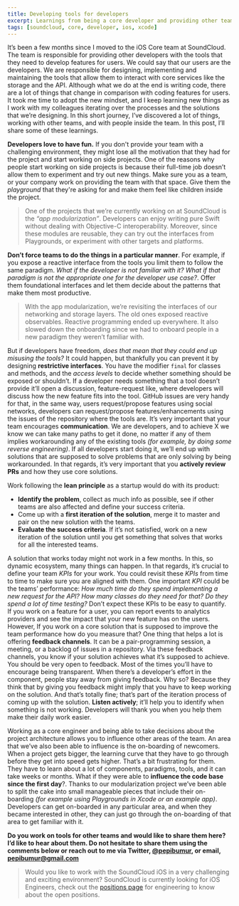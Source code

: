 ```yaml
---
title: Developing tools for developers
excerpt: Learnings from being a core developer and providing other teams with the tools that they need for their daily work.
tags: [soundcloud, core, developer, ios, xcode]
---
```


It’s been a few months since I moved to the iOS Core team at SoundCloud. The team is responsible for providing other developers with the tools that they need to develop features for users. We could say that our users are the developers. We are responsible for designing, implementing and maintaining the tools that allow them to interact with core services like the storage and the API. Although what we do at the end is writing code, there are a lot of things that change in comparison with coding features for users. It took me time to adopt the new mindset, and I keep learning new things as I work with my colleagues iterating over the processes and the solutions that we’re designing. In this short journey, I’ve discovered a lot of things, working with other teams, and with people inside the team. In this post, I’ll share some of these learnings.

**Developers love to have fun.** If you don't provide your team with a challenging environment, they might lose all the motivation that they had for the project and start working on side projects. One of the reasons why people start working on side projects is because their full-time job doesn’t allow them to experiment and try out new things. Make sure you as a team, or your company work on providing the team with that space. Give them the _playground_ that they're asking for and make them feel like children inside the project.

> One of the projects that we’re currently working on at SoundCloud is the _“app modularization”_. Developers can enjoy writing pure Swift without dealing with Objective-C interoperability. Moreover, since these modules are reusable, they can try out the interfaces from Playgrounds, or experiment with other targets and platforms.

**Don’t force teams to do the things in a particular manner**. For example, if you expose a reactive interface from the tools you limit them to follow the same paradigm. _What if the developer is not familiar with it?_ _What if that paradigm is not the appropriate one for the developer use case?_. Offer them foundational interfaces and let them decide about the patterns that make them most productive.

> With the app modularization, we’re revisiting the interfaces of our networking and storage layers. The old ones exposed reactive observables. Reactive programming ended up everywhere. It also slowed down the onboarding since we had to onboard people in a new paradigm they weren’t familiar with.

But if developers have freedom, _does that mean that they could end up misusing the tools?_ It could happen, but thankfully you can prevent it by designing **restrictive interfaces**. You have the modifier `final` for classes and methods, and the _access levels_ to decide whether something should be exposed or shouldn’t. If a developer needs something that a tool doesn’t provide it’ll open a discussion, feature-request like, where developers will discuss how the new feature fits into the tool. GitHub issues are very handy for that, in the same way, users request/propose features using social networks, developers can request/propose features/enhancements using the issues of the repository where the tools are. It’s very important that your team encourages **communication**. We are developers, and to achieve X we know we can take many paths to get it done, no matter if any of them implies workarounding any of the existing tools _(for example, by doing some reverse engineering)_. If all developers start doing it, we’ll end up with solutions that are supposed to solve problems that are only solving by being workarounded. In that regards, it’s very important that you **actively review PRs** and how they use core solutions.

Work following the **lean principle** as a startup would do with its product:

- **Identify the problem**, collect as much info as possible, see if other teams are also affected and define your success criteria.
- Come up with a **first iteration of the solution**, merge it to master and pair on the new solution with the teams.
- **Evaluate the success criteria**. If it’s not satisfied, work on a new iteration of the solution until you get something that solves that works for all the interested teams.

A solution that works today might not work in a few months. In this, so dynamic ecosystem, many things can happen. In that regards, it’s crucial to define your team _KPIs_ for your work. You could revisit these _KPIs_ from time to time to make sure you are aligned with them. One important _KPI_ could be the teams’ performance: _How much time do they spend implementing a new request for the API?_ _How many classes do they need for that?_ _Do they spend a lot of time testing?_
Don’t expect these KPIs to be easy to quantify. If you work on a feature for a user, you can report events to analytics providers and see the impact that your new feature has on the users. However, If you work on a core solution that is supposed to improve the team performance how do you measure that? One thing that helps a lot is offering **feedback channels**. It can be a pair-programming session, a meeting, or a backlog of issues in a repository. Via these feedback channels, you know if your solution achieves what it’s supposed to achieve. You should be very open to feedback. Most of the times you’ll have to encourage being transparent. When there’s a developer’s effort in the component, people stay away from giving feedback. Why so? Because they think that by giving you feedback might imply that you have to keep working on the solution. And that’s totally fine; that’s part of the iteration process of coming up with the solution. **Listen actively**; it’ll help you to identify when something is not working. Developers will thank you when you help them make their daily work easier.

Working as a core engineer and being able to take decisions about the project architecture allows you to influence other areas of the team. An area that we’ve also been able to influence is the on-boarding of newcomers. When a project gets bigger, the learning curve that they have to go through before they get into speed gets higher. That’s a bit frustrating for them. They have to learn about a lot of components, paradigms, tools, and it can take weeks or months. What if they were able to **influence the code base since the first day**?. Thanks to our modularization project we’ve been able to split the cake into small manageable pieces that include their on-boarding _(for example using Playgrounds in Xcode or an example app)_. Developers can get on-boarded in any particular area, and when they became interested in other, they can just go through the on-boarding of that area to get familiar with it.

**Do you work on tools for other teams and would like to share them here? I’d like to hear about them. Do not hesitate to share them using the comments below or reach out to me via Twitter, [@pepibumur](https://twitter.com/pepibumur), or email, [pepibumur@gmail.com](mailto://pepibumur@gmail.com)**

> Would you like to work with the SoundCloud iOS in a very challenging and exciting environment? SoundCloud is currently looking for iOS Engineers, check out the [positions page](https://soundcloud.com/jobs/2016-08-05-ios-engineer-berlin) for engineering to know about the open positions.
